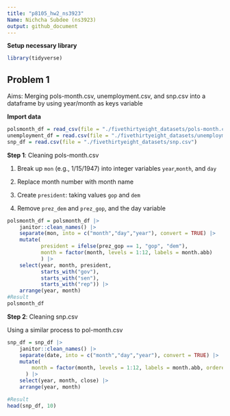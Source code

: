 ```yaml
---
title: "p8105_hw2_ns3923"
Name: Nichcha Subdee (ns3923)
output: github_document
---
```


**Setup necessary library**
```r
library(tidyverse)
```

## Problem 1
Aims: Merging pols-month.csv, unemployment.csv, and snp.csv into a dataframe by using year/month as keys variable

**Import data**
```r
polsmonth_df = read_csv(file = "./fivethirtyeight_datasets/pols-month.csv")
unemployment_df = read.csv(file = "./fivethirtyeight_datasets/unemployment.csv")
snp_df = read.csv(file = "./fivethirtyeight_datasets/snp.csv")
```

**Step 1**: Cleaning pols-month.csv

1. Break up `mon` (e.g., 1/15/1947) into integer variables `year`,`month`, and `day`

2. Replace month number with month name

3. Create `president`: taking values `gop` and `dem`

4. Remove `prez_dem` and `prez_gop`, and the day variable
```r
polsmonth_df = polsmonth_df |>
    janitor::clean_names() |>
    separate(mon, into = c("month","day","year"), convert = TRUE) |>
    mutate(
           president = ifelse(prez_gop == 1, "gop", "dem"),   
           month = factor(month, levels = 1:12, labels = month.abb)    #Month name
           ) |>
    select(year, month, president,
           starts_with("gov"),
           starts_with("sen"),
           starts_with("rep")) |>
    arrange(year, month)
#Result
polsmonth_df
```

**Step 2**: Cleaning snp.csv 

Using a similar process to pol-month.csv

```r
snp_df = snp_df |>
    janitor::clean_names() |>
    separate(date, into = c("month","day","year"), convert = TRUE) |>
    mutate(
        month = factor(month, levels = 1:12, labels = month.abb, ordered = TRUE)
      ) |>
    select(year, month, close) |>
    arrange(year, month)

#Result
head(snp_df, 10)
```



